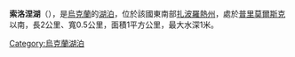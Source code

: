 '''索洛涅湖'''（{{lang-uk|Солоне озеро}}），是[[烏克蘭|烏克蘭]]的[[湖泊|湖泊]]，位於該國東南部[[扎波羅熱州|扎波羅熱州]]，處於[[普里莫爾斯克_(烏克蘭)|普里莫爾斯克]]以南，長2公里、寬0.5公里，面積1平方公里，最大水深1米。

{{Ukraine-geo-stub}}
[[Category:烏克蘭湖泊|Category:烏克蘭湖泊]]